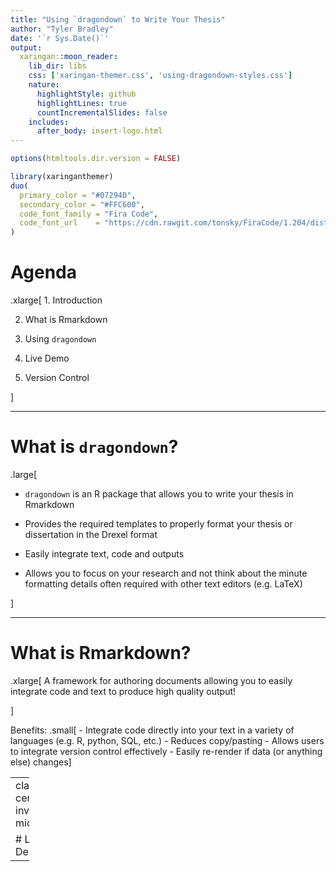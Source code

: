 ```yaml
---
title: "Using `dragondown` to Write Your Thesis"
author: "Tyler Bradley"
date: '`r Sys.Date()`'
output:
  xaringan::moon_reader:
    lib_dir: libs
    css: ['xaringan-themer.css', 'using-dragondown-styles.css']
    nature:
      highlightStyle: github
      highlightLines: true
      countIncrementalSlides: false
    includes:
      after_body: insert-logo.html
---
```




```r
options(htmltools.dir.version = FALSE)
```

```r
library(xaringanthemer)
duo(
  primary_color = "#07294D", 
  secondary_color = "#FFC600",
  code_font_family = "Fira Code",
  code_font_url    = "https://cdn.rawgit.com/tonsky/FiraCode/1.204/distr/fira_code.css"
)
```

# Agenda

.xlarge[
  1. Introduction
  
2. What is Rmarkdown

3. Using `dragondown`

4. Live Demo

5. Version Control

]

---

# What is `dragondown`?

.large[

  - `dragondown` is an R package that allows you to write your thesis in Rmarkdown
  
- Provides the required templates to properly format your thesis or dissertation in the Drexel format
  
- Easily integrate text, code and outputs 
  
- Allows you to focus on your research and not think about the minute formatting details often required with other text editors (e.g. LaTeX)
  
]
 

---

# What is Rmarkdown?

.xlarge[
A framework for authoring documents allowing you to easily integrate code and text to produce high quality output!

]

Benefits:
.small[
  - Integrate code directly into your text in a variety of languages (e.g. R, python, SQL, etc.)
- Reduces copy/pasting
- Allows users to integrate version control effectively
- Easily re-render if data (or anything else) changes
]

---
class: center, inverse, middle

# Live Demo

---


